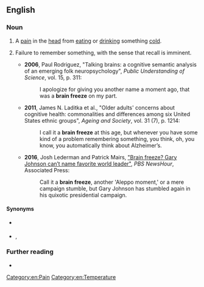 ==English==

===Noun===
{{en-noun|-|s}}

# {{lb|en|informal}} A [[pain]] in the [[head]] from [[eating]] or [[drinking]] something [[cold]].
# {{lb|en|psychology}} Failure to remember something, with the sense that recall is imminent.
#* '''2006''', Paul Rodriguez, "Talking brains: a cognitive semantic analysis of an emerging folk neuropsychology", ''Public Understanding of Science'', vol. 15, p. 311:
#*: I apologize for giving you another name a moment ago, that was a '''brain freeze''' on my part.
#* '''2011''', James N. Laditka et al., "Older adults' concerns about cognitive health: commonalities and differences among six United States ethnic groups", ''Ageing and Society'', vol. 31 (7), p. 1214:
#*: I call it a '''brain freeze''' at this age, but whenever you have some kind of a problem remembering something, you think, oh, you know, you automatically think about Alzheimer’s.
#* '''2016''', Josh Lederman and Patrick Mairs,  [https://www.pbs.org/newshour/politics/brain-freeze-gary-johnson-cant-name-favorite-world-leader "Brain freeze? Gary Johnson can’t name favorite world leader"], ''PBS NewsHour'', Associated Press:
#*: Call it a '''brain freeze''', another 'Aleppo moment,' or a mere campaign stumble, but Gary Johnson has stumbled again in his quixotic presidential campaign.

====Synonyms====
* {{s|pain in the head}} {{l|en|ice cream headache}}
* {{s|failure to remember}} {{l|en|tip of the tongue}}, {{l|en|presque vu}}

===Further reading===
* {{pedialite|Ice-cream headache}} <br />

[[Category:en:Pain]]
[[Category:en:Temperature]]
